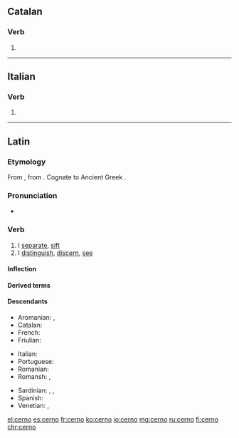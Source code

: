 ==Catalan==

===Verb===
{{head|ca|verb form}}

# {{ca-verb form of|p=1|n=sg|t=pres|m=ind|cerndre}}

----

==Italian==

===Verb===
{{head|it|verb form}}

# {{inflection of|cernere||1|s|pres|indc|lang=it}}

----

==Latin==

===Etymology===
From {{etyl|itc-pro|la}} {{m|itc-pro|*krinō}}, from {{etyl|ine-pro|la}} {{m|ine-pro|*krey-}}. Cognate to Ancient Greek {{term|κρίνω|lang=grc}}.

===Pronunciation===
* {{la-pronunc|cernō}}

===Verb===
{{la-verb|cernō|cernere|crēvī|crētum|conj=3}}

# I [[separate]], [[sift]]
# I [[distinguish]], [[discern]], [[see]]

====Inflection====
{{la-conj-3rd|cern|crēv|crēt}}

====Derived terms====
{{der3|{{l|la|concernō}}
|{{l|la|dēcernō}}
|{{l|la|discernō}}
|{{l|la|excernō}}
|{{l|la|incernō}}
|{{l|la|sēcernō}}
|{{l|la|certus}}}}

====Descendants====
{{top3}}
* Aromanian: {{l|rup|ntsernu}}, {{l|rup|ntsearniri}}
* Catalan: {{l|ca|cerndre}}
* French: {{l|fr|cerner}}
* Friulian: {{l|fur|cerni}}
{{mid3}}
* Italian: {{l|it|cernere}}
* Portuguese: {{l|pt|cernir}}
* Romanian: {{l|ro|cerne}}
* Romansh: {{l|rm|tscherner}}, {{l|rm|tscharner}}
{{mid3}}
* Sardinian: {{l|sc|cèrri}}, {{l|sc|cèrriri}}, {{l|sc|chèrrere}}
* Spanish: {{l|es|cerner}}
* Venetian: {{l|vec|sernìr}}, {{l|vec|sèrner}}
{{bottom}}

[[el:cerno]]
[[es:cerno]]
[[fr:cerno]]
[[ko:cerno]]
[[io:cerno]]
[[mg:cerno]]
[[ru:cerno]]
[[fi:cerno]]
[[chr:cerno]]